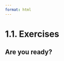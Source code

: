 ```yaml
---
format: html
---
```


<script src='../../src/quiz.js'></script>

# 1.1. Exercises

## Are you ready?

<div id='mcq1'></div>
<script>
    generateQuiz(
        'mcq1',
        'Question 1',
        'Are you ready to start the course <i>Programming in Python for Data Science</i>?',
        {
        'Yes! Let’s get this party started!': 'We love the enthusiasm! Alright let’s move on to Module 1.',
        'I have a Python background but have not had very much wrangling experience.': 'We recommend taking this course so that you are familiar with <code>Pandas</code> and have the fundamentals master for our more advanced Data Science courses. Please continue to Module 1.',
        'I don’t think this is the right fit for me.': 'That’s ok. If you don’t think this is the right course for you, we hope you find what you are looking for. We still suggest taking a look at what we have to offer in Module 1 before formulating a set opinion.',
        },
        ['Yes! Let’s get this party started!', 'I have a Python background but have not had very much wrangling experience.'],
    );
</script>
